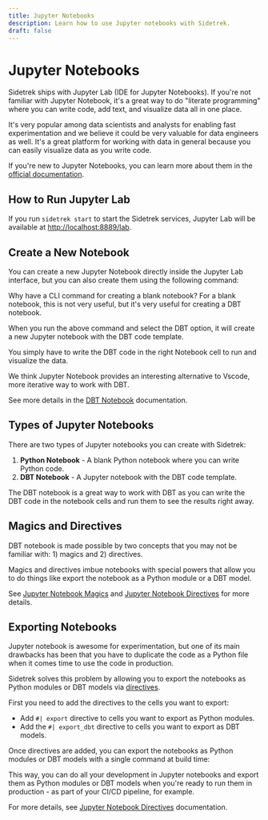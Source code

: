 ```yaml
---
title: Jupyter Notebooks
description: Learn how to use Jupyter notebooks with Sidetrek.
draft: false
---
```


# Jupyter Notebooks

Sidetrek ships with Jupyter Lab (IDE for Jupyter Notebooks). If you're not familiar with Jupyter Notebook, it's a great way to do "literate programming" where you can write code, add text, and visualize data all in one place.

It's very popular among data scientists and analysts for enabling fast experimentation and we believe it could be very valuable for data engineers as well. It's a great platform for working with data in general because you can easily visualize data as you write code.

If you're new to Jupyter Notebooks, you can learn more about them in the [official documentation](https://jupyter.org/documentation).

## How to Run Jupyter Lab

If you run `sidetrek start` to start the Sidetrek services, Jupyter Lab will be available at [http://localhost:8889/lab](http://localhost:8889/lab).

## Create a New Notebook

You can create a new Jupyter Notebook directly inside the Jupyter Lab interface, but you can also create them using the following command:

<BashCode code="sidetrek notebook new" client:load />

Why have a CLI command for creating a blank notebook? For a blank notebook, this is not very useful, but it's very useful for creating a DBT notebook.

When you run the above command and select the DBT option, it will create a new Jupyter notebook with the DBT code template.

You simply have to write the DBT code in the right Notebook cell to run and visualize the data.
 
We think Jupyter Notebook provides an interesting alternative to Vscode, more iterative way to work with DBT.

See more details in the [DBT Notebook](/docs/guides/jupyter-notebook/dbt) documentation.

## Types of Jupyter Notebooks

There are two types of Jupyter notebooks you can create with Sidetrek:

1. **Python Notebook** - A blank Python notebook where you can write Python code.
2. **DBT Notebook** - A Jupyter notebook with the DBT code template.

The DBT notebook is a great way to work with DBT as you can write the DBT code in the notebook cells and run them to see the results right away.

## Magics and Directives

DBT notebook is made possible by two concepts that you may not be familiar with: 1) magics and 2) directives.

Magics and directives imbue notebooks with special powers that allow you to do things like export the notebook as a Python module or a DBT model.

See [Jupyter Notebook Magics](/docs/guides/jupyter-notebook/magics) and [Jupyter Notebook Directives](/docs/guides/jupyter-notebook/directives) for more details.

## Exporting Notebooks

Jupyter notebook is awesome for experimentation, but one of its main drawbacks has been that you have to duplicate the code as a Python file when it comes time to use the code in production.

Sidetrek solves this problem by allowing you to export the notebooks as Python modules or DBT models via [directives](/docs/guides/jupyter-notebook/directives).

First you need to add the directives to the cells you want to export:

- Add `#| export` directive to cells you want to export as Python modules. 
- Add the `#| export_dbt` directive to cells you want to export as DBT models.

Once directives are added, you can export the notebooks as Python modules or DBT models with a single command at build time:

<BashCode code="sidetrek notebook export" client:load />

This way, you can do all your development in Jupyter notebooks and export them as Python modules or DBT models when you're ready to run them in production - as part of your CI/CD pipeline, for example.

For more details, see [Jupyter Notebook Directives](/docs/guides/jupyter-notebook/directives) documentation.